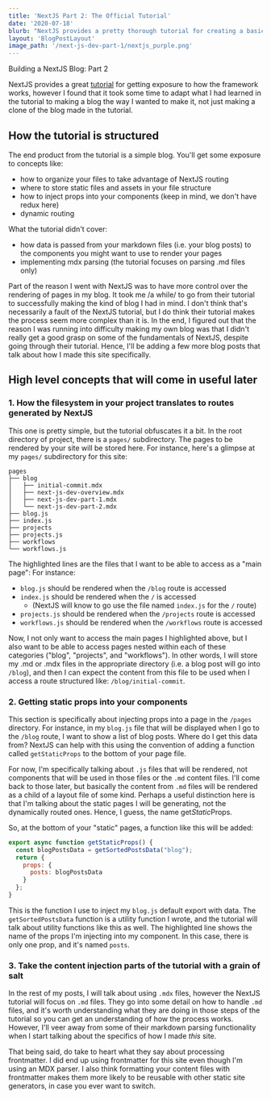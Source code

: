 ```yaml
---
title: 'NextJS Part 2: The Official Tutorial'
date: '2020-07-18'
blurb: "NextJS provides a pretty thorough tutorial for creating a basic blog. However, the big picture sometimes gets lost in the details."
layout: 'BlogPostLayout' 
image_path: '/next-js-dev-part-1/nextjs_purple.png'
---
```


<div style={{color: 'blue'}}>Building a NextJS Blog: Part 2</div>

NextJS provides a great [tutorial](https://nextjs.org/learn/basics/create-nextjs-app?utm_source=next-site&utm_medium=homepage-cta&utm_campaign=next-website) for getting exposure to how the framework works, however I found that it took some time
to adapt what I had learned in the tutorial to making a blog the way I wanted to make it, not just making a clone of
the blog made in the tutorial.

## How the tutorial is structured
The end product from the tutorial is a simple blog. You'll get some exposure to concepts like: 
* how to organize your files to take advantage of NextJS routing
* where to store static files and assets in your file structure
* how to inject props into your components (keep in mind, we don't have redux here)
* dynamic routing

What the tutorial didn't cover:
* how data is passed from your markdown files (i.e. your blog posts) to the components you might want to use to render your pages
* implementing mdx parsing (the tutorial focuses on parsing .md files only)

Part of the reason I went with NextJS was to have more control over the rendering of pages in my blog. It took me /a while/ to 
go from their tutorial to successfully making the kind of blog I had in mind. I don't think that's necessarily a fault of 
the NextJS tutorial, but I do think their tutorial makes the process seem more complex than it is. In the end,
I figured out that the reason I was running into difficulty making my own blog was that I didn't really get a good grasp
on some of the fundamentals of NextJS, despite going through their tutorial. Hence, I'll be adding a few more blog posts
that talk about how I made this site specifically.

## High level concepts that will come in useful later 

### 1. How the filesystem in your project translates to routes generated by NextJS 
This one is pretty simple, but the tutorial obfuscates it a bit. In the root directory of project, there is a `pages/`
subdirectory. The pages to be rendered by your site will be stored here. For instance, here's a glimpse at my `pages/`
subdirectory for this site:
```text {7,8,10,12}
pages 
├── blog
│   ├── initial-commit.mdx
│   ├── next-js-dev-overview.mdx
│   ├── next-js-dev-part-1.mdx
│   └── next-js-dev-part-2.mdx
├── blog.js
├── index.js
├── projects
├── projects.js
├── workflows
└── workflows.js
```
The highlighted lines are the files that I want to be able to access as a "main page": For instance:
* `blog.js` should be rendered when the `/blog` route is accessed
* `index.js` should be rendered when the `/` is accessed 
    * (NextJS will know to go use the file named `index.js` for the `/` route)
* `projects.js` should be rendered when the `/projects` route is accessed
* `workflows.js` should be rendered when the `/workflows` route is accessed

Now, I not only want to access the main pages I highlighted above, but I also want to be able to access
pages nested within each of these categories ("blog", "projects", and "workflows"). In other words, I will store
my .md or .mdx files in the appropriate directory (i.e. a blog post will go into `/blog`), and then I can expect
the content from this file to be used when I access a route structured like: `/blog/initial-commit`.

### 2. Getting static props into your components
This section is specifically about injecting props into a page in the `/pages` directory. For instance,
in my `blog.js` file that will be displayed when I go to the `/blog` route, I want to show a list of blog posts.
Where do I get this data from? NextJS can help with this using the convention of adding a function called `getStaticProps`
to the bottom of your page file. 

For now, I'm specifically talking about `.js` files that will be rendered, not components that will be used in those 
files or the `.md` content files. I'll come back to those later, but basically the content from `.md` files will be rendered
as a child of a layout file of some kind. Perhaps a useful distinction here is that I'm talking about the static
pages I will be generating, not the dynamically routed ones. Hence, I guess, the name get*Static*Props.

So, at the bottom of your "static" pages, a function like this will be added:
```js {5} 
export async function getStaticProps() {
  const blogPostsData = getSortedPostsData("blog");
  return {
    props: {
      posts: blogPostsData
    }
  };
}
```
This is the function I use to inject my `blog.js` default export with data. The `getSortedPostsData` function is a utility
function I wrote, and the tutorial will talk about utility functions like this as well. The highlighted line shows
the name of the props I'm injecting into my component. In this case, there is only one prop, and it's named `posts`. 


### 3. Take the content injection parts of the tutorial with a grain of salt
In the rest of my posts, I will talk about using `.mdx` files, however the NextJS tutorial will focus on `.md` files. 
They go into some detail on how to handle `.md` files, and it's worth understanding what they are doing in those steps of the tutorial
so you can get an understanding of how the process works. However, I'll veer away from some of their markdown parsing
functionality when I start talking about the specifics of how I made *this* site.

That being said, do take to heart what they say about processing frontmatter. I did end up using frontmatter for this site
even though I'm using an MDX parser. I also think formatting your content files with frontmatter makes them more likely to be reusable
with other static site generators, in case you ever want to switch.

